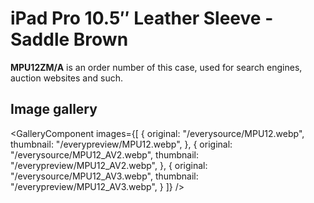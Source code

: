 
# iPad Pro 10.5″ Leather Sleeve - Saddle Brown

<Callout type='info' emoji='👉🏻'>**MPU12ZM/A** is an order number of this case, used for search engines, auction websites and such.</Callout>

## Image gallery

<GalleryComponent
    images={[
      {
        original: "/everysource/MPU12.webp",
        thumbnail: "/everypreview/MPU12.webp",
      },
      {
        original: "/everysource/MPU12_AV2.webp",
        thumbnail: "/everypreview/MPU12_AV2.webp",
      },
      {
        original: "/everysource/MPU12_AV3.webp",
        thumbnail: "/everypreview/MPU12_AV3.webp",
      }
    ]}
  />
